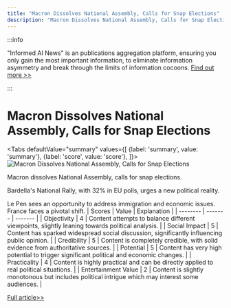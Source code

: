 ```yaml
---
title: "Macron Dissolves National Assembly, Calls for Snap Elections"
description: "Macron Dissolves National Assembly, Calls for Snap Elections"
---
```



:::info

"Informed AI News" is an publications aggregation platform, ensuring you only gain the most important information, to eliminate information asymmetry and break through the limits of information cocoons.  [Find out more >>](/docs/guides)

:::

# Macron Dissolves National Assembly, Calls for Snap Elections


<Tabs
	defaultValue="summary"
	values={[
	{label: 'summary', value: 'summary'},
	{label: 'score', value: 'score'},
]}>
<TabItem value="summary">
<img
  src="https://image.informedainews.com/2024/06/Pol-hXT-1717983314-0.jpg"
  alt="Macron Dissolves National Assembly, Calls for Snap Elections"
/>



Macron dissolves National Assembly, calls for snap elections. 

Bardella's National Rally, with 32% in EU polls, urges a new political reality. 

Le Pen sees an opportunity to address immigration and economic issues. France faces a pivotal shift.
</TabItem>
<TabItem value="score">
	| Scores     | Value   | Explanation |
	| -------- | ------- | ------- |
	| Objectivity  | 4    | Content attempts to balance different viewpoints, slightly leaning towards political analysis.    |
	| Social Impact | 5     | Content has sparked widespread social discussion, significantly influencing public opinion.    |
	| Credibility    | 5    | Content is completely credible, with solid evidence from authoritative sources.    |
	| Potential    | 5    | Content has very high potential to trigger significant political and economic changes.    |
	| Practicality    | 4    | Content is highly practical and can be directly applied to real political situations.    |
	| Entertainment Value    | 2    | Content is slightly monotonous but includes political intrigue which may interest some audiences.    |
</TabItem>
</Tabs>

[Full article>>](https://sputniknews.com/20240609/macron-announces-dissolution-of-frances-national-assembly-holding-of-snap-elections-1118886616.html)
